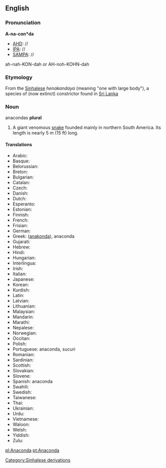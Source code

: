 {{wikipedia}}
{{rfc}}
==English==
===Pronunciation===
'''A-na-con*da'''
*[[AHD]]: //
*[[IPA]]: //
*[[SAMPA]]: //
ah-nah-KON-dah or AH-noh-KOHN-dah

===Etymology===
From the [[Sinhalese]] ''henakandaya'' (meaning "one with large body"), a species of (now extinct) constrictor found in [[Sri Lanka]]

===Noun===
anacondas '''plural'''
#A giant venomous [[snake]] founded mainly in northern South America.  Its length is nearly 5 m (15 ft) long.

====Translations====
*Arabic:
*Basque:
*Belorussian:
*Breton:
*Bulgarian:
*Catalan:
*Czech:
*Danish:
*Dutch:
*Esperanto:
*Estonian:
*Finnish:
*French:
*Frisian:
*German:
*Greek: ([[anakonda]]), anaconda
*Gujarati:
*Hebrew:
*Hindi:
*Hungarian:
*Interlingua:
*Irish:
*Italian:
*Japanese:
*Korean:
*Kurdish:
*Latin:
*Latvian:
*Lithuanian:
*Malaysian:
*Mandarin:
*Marathi:
*Nepalese:
*Norwegian:
*Occitan:
*Polish:
*Portuguese: anaconda, sucuri
*Romanian:
*Sardinian:
*Scottish:
*Slovakian:
*Slovene:
*Spanish: anaconda
*Swahili:
*Swedish:
*Taiwanese:
*Thai:
*Ukrainian:
*Urdu:
*Vietnamese:
*Waloon:
*Welsh:
*Yiddish:
*Zulu:

[[pl:Anaconda]]
[[pt:Anaconda]]

[[Category:Sinhalese derivations]]